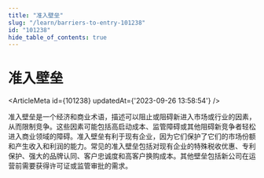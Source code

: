 ```yaml
---
title: "准入壁垒"
slug: "/learn/barriers-to-entry-101238"
id: "101238"
hide_table_of_contents: true
---
```



# 准入壁垒

<ArticleMeta id={101238} updatedAt={'2023-09-26 13:58:54'} />
<div className='border-solid border-b border-t-0 my-4 border-[var(--ifm-color-gray-300)]' />

准入壁垒是一个经济和商业术语，描述可以阻止或阻碍新进入市场或行业的因素，从而限制竞争。这些因素可能包括高启动成本、监管障碍或其他阻碍新竞争者轻松进入商业领域的障碍。准入壁垒有利于现有企业，因为它们保护了它们的市场份额和产生收入和利润的能力。常见的准入壁垒包括对现有企业的特殊税收优惠、专利保护、强大的品牌认同、客户忠诚度和高客户换购成本。其他壁垒包括新公司在运营前需要获得许可证或监管审批的需求。
